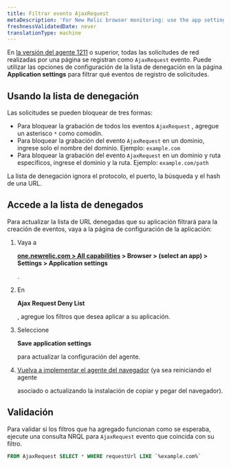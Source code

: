 ```yaml
---
title: Filtrar evento AjaxRequest
metaDescription: 'For New Relic browser monitoring: use the app settings page to filter which network calls are recorded as AjaxRequest events.'
freshnessValidatedDate: never
translationType: machine
---
```


En [la versión del agente 1211](/docs/release-notes/new-relic-browser-release-notes/browser-agent-release-notes/) o superior, todas las solicitudes de red realizadas por una página se registran como `AjaxRequest` evento. Puede utilizar las opciones de configuración de la lista de denegación en la página <DNT>**Application settings**</DNT> para filtrar qué eventos de registro de solicitudes.

## Usando la lista de denegación

Las solicitudes se pueden bloquear de tres formas:

* Para bloquear la grabación de todos los eventos `AjaxRequest` , agregue un asterisco `*` como comodín.
* Para bloquear la grabación del evento `AjaxRequest` en un dominio, ingrese solo el nombre del dominio. Ejemplo: `example.com`
* Para bloquear la grabación del evento `AjaxRequest` en un dominio y ruta específicos, ingrese el dominio y la ruta. Ejemplo: `example.com/path`

La lista de denegación ignora el protocolo, el puerto, la búsqueda y el hash de una URL.

## Accede a la lista de denegados

Para actualizar la lista de URL denegadas que su aplicación filtrará para la creación de eventos, vaya a la página de configuración de la aplicación:

1. Vaya a

   <DNT>**[one.newrelic.com > All capabilities](https://one.newrelic.com/all-capabilities) > Browser > (select an app) > Settings > Application settings**</DNT>

   .

2. En

   <DNT>**Ajax Request Deny List**</DNT>

   , agregue los filtros que desea aplicar a su aplicación.

3. Seleccione

   <DNT>**Save application settings**</DNT>

   para actualizar la configuración del agente.

4. [Vuelva a implementar el agente del navegador](/docs/browser/new-relic-browser/installation/upgrade-browser-agent) (ya sea reiniciando el agente

   <InlinePopover type="apm"/>

   asociado o actualizando la instalación de copiar y pegar del navegador).

## Validación

Para validar si los filtros que ha agregado funcionan como se esperaba, ejecute una consulta NRQL para `AjaxRequest` evento que coincida con su filtro.

```sql
FROM AjaxRequest SELECT * WHERE requestUrl LIKE `%example.com%`
```
